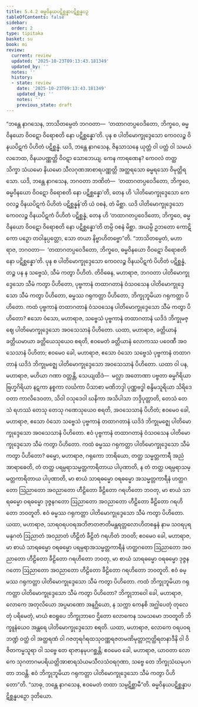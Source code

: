 ```yaml
---
title: 5.4.2 ဓမ္မဝိနယပဋိစ္ဆန္နာပဋိစ္ဆန္နပဉှ
tableOfContents: false
sidebar:
  order: 2
type: tipitaka
basket: su
book: mi
review:
  current: review
  updated: '2025-10-23T09:13:43.181349'
  updated_by: ''
  notes: ''
  history:
  - state: review
    date: '2025-10-23T09:13:43.181349'
    updated_by: ''
    notes: ''
    previous_state: draft
---
```



<ReviewStatus review={frontmatter.review} showDetails={true} />

<HypothesisAnnotation frontmatter={frontmatter} />

<DynamicBreadcrumb />

<Division number="151" book="mi" e="ch" v="28">

<Paragraph number="860" book="mi">
“ဘန္တေ နာဂသေန, ဘာသိတမ္ပေတံ ဘဂဝတာ—  ‘တထာဂတပ္ပဝေဒိတော, ဘိက္ခဝေ, ဓမ္မဝိနယော ဝိဝဋော ဝိရောစတိ နော ပဋိစ္ဆန္နော’တိ. ပုန စ ပါတိမောက္ခုဒ္ဒေသော ကေဝလဉ္စ ဝိနယပိဋကံ ပိဟိတံ ပဋိစ္ဆန္နံ. ယဒိ, ဘန္တေ နာဂသေန, ဇိနသာသနေ ယုတ္တံ ဝါ ပတ္တံ ဝါ သမယံ လဘေထ, ဝိနယပဏ္ဏတ္တိ ဝိဝဋာ သောဘေယျ. ကေန ကာရဏေန? ကေဝလံ တတ္ထ သိက္ခာ သံယမော နိယမော သီလဂုဏအာစာရပဏ္ဏတ္တိ အတ္ထရသော ဓမ္မရသော ဝိမုတ္တိရသော. ယဒိ, ဘန္တေ နာဂသေန, ဘဂဝတာ ဘဏိတံ—  ‘တထာဂတပ္ပဝေဒိတော, ဘိက္ခဝေ, ဓမ္မဝိနယော ဝိဝဋော ဝိရောစတိ နော ပဋိစ္ဆန္နော’တိ, တေန ဟိ ‘ပါတိမောက္ခုဒ္ဒေသော ကေဝလဉ္စ ဝိနယပိဋကံ ပိဟိတံ ပဋိစ္ဆန္နန်’တိ ယံ ဝစနံ, တံ မိစ္ဆာ. ယဒိ ပါတိမောက္ခုဒ္ဒေသော ကေဝလဉ္စ ဝိနယပိဋကံ ပိဟိတံ ပဋိစ္ဆန္နံ, တေန ဟိ ‘တထာဂတပ္ပဝေဒိတော, ဘိက္ခဝေ, ဓမ္မဝိနယော ဝိဝဋော ဝိရောစတိ နော ပဋိစ္ဆန္နော’တိ တမ္ပိ ဝစနံ မိစ္ဆာ. အယမ္ပိ ဥဘတော ကောဋိကော ပဉှော တဝါနုပ္ပတ္တော, သော တယာ နိဗ္ဗာဟိတဗ္ဗော”တိ.
</Paragraph>

<Paragraph number="861" book="mi">
“ဘာသိတမ္ပေတံ, မဟာရာဇ, ဘဂဝတာ—  ‘တထာဂတပ္ပဝေဒိတော, ဘိက္ခဝေ, ဓမ္မဝိနယော ဝိဝဋော ဝိရောစတိ နော ပဋိစ္ဆန္နော’တိ. ပုန စ ပါတိမောက္ခုဒ္ဒေသော ကေဝလဉ္စ ဝိနယပိဋကံ ပိဟိတံ ပဋိစ္ဆန္နံ, တဉ္စ ပန န သဗ္ဗေသံ, သီမံ ကတွာ ပိဟိတံ.
</Paragraph>

<Paragraph number="862" book="mi">
တိဝိဓေန, မဟာရာဇ, ဘဂဝတာ ပါတိမောက္ခုဒ္ဒေသော သီမံ ကတွာ ပိဟိတော, ပုဗ္ဗကာနံ တထာဂတာနံ ဝံသဝသေန ပါတိမောက္ခုဒ္ဒေသော သီမံ ကတွာ ပိဟိတော, ဓမ္မဿ ဂရုကတ္တာ ပိဟိတော, ဘိက္ခုဘူမိယာ ဂရုကတ္တာ ပိဟိတော.
</Paragraph>

<Paragraph number="863" book="mi">
ကထံ ပုဗ္ဗကာနံ တထာဂတာနံ ဝံသဝသေန ပါတိမောက္ခုဒ္ဒေသော သီမံ ကတွာ ပိဟိတော? ဧသော ဝံသော, မဟာရာဇ, သဗ္ဗေသံ ပုဗ္ဗကာနံ တထာဂတာနံ ယဒိဒံ ဘိက္ခုမဇ္ဈေ ပါတိမောက္ခုဒ္ဒေသော အဝသေသာနံ ပိဟိတော. ယထာ, မဟာရာဇ, ခတ္တိယာနံ ခတ္တိယမာယာ ခတ္တိယေသုယေဝ စရတိ, ဧဝမေတံ ခတ္တိယာနံ လောကဿ ပဝေဏီ အဝသေသာနံ ပိဟိတာ; ဧဝမေဝ ခေါ, မဟာရာဇ, ဧသော ဝံသော သဗ္ဗေသံ ပုဗ္ဗကာနံ တထာဂတာနံ ယဒိဒံ ဘိက္ခုမဇ္ဈေ ပါတိမောက္ခုဒ္ဒေသော အဝသေသာနံ ပိဟိတော.
</Paragraph>

<Paragraph number="864" book="mi">
ယထာ ဝါ ပန, မဟာရာဇ, မဟိယာ ဂဏာ ဝတ္တန္တိ, သေယျထိဒံ—  မလ္လာ အတောဏာ ပဗ္ဗတာ ဓမ္မဂိရိယာ ဗြဟ္မဂိရိယာ နဋကာ နစ္စကာ လင်္ဃကာ ပိသာစာ မဏိဘဒ္ဒါ ပုဏ္ဏဗဒ္ဓါ စန္ဒိမသူရိယာ သိရိဒေဝတာ ကာလိဒေဝတာ, သိဝါ ဝသုဒေဝါ ဃနိကာ အသိပါသာ ဘဒ္ဒိပုတ္တာတိ, တေသံ တေသံ ရဟဿံ တေသု တေသု ဂဏေသုယေဝ စရတိ, အဝသေသာနံ ပိဟိတံ; ဧဝမေဝ ခေါ, မဟာရာဇ, ဧသော ဝံသော သဗ္ဗေသံ ပုဗ္ဗကာနံ တထာဂတာနံ ယဒိဒံ ဘိက္ခုမဇ္ဈေ ပါတိမောက္ခုဒ္ဒေသော အဝသေသာနံ ပိဟိတော. ဧဝံ ပုဗ္ဗကာနံ တထာဂတာနံ ဝံသဝသေန ပါတိမောက္ခုဒ္ဒေသော သီမံ ကတွာ ပိဟိတော.
</Paragraph>

<Paragraph number="865" book="mi">
ကထံ ဓမ္မဿ ဂရုကတ္တာ ပါတိမောက္ခုဒ္ဒေသော သီမံ ကတွာ ပိဟိတော? ဓမ္မော, မဟာရာဇ, ဂရုကော ဘာရိယော, တတ္ထ သမ္မတ္တကာရီ အညံ အာရာဓေတိ, တံ တတ္ထ ပရမ္ပရာသမ္မတ္တကာရိတာယ ပါပုဏာတိ, န တံ တတ္ထ ပရမ္ပရာသမ္မတ္တကာရိတာယ ပါပုဏာတိ, မာ စာယံ သာရဓမ္မော ဝရဓမ္မော အသမ္မတ္တကာရီနံ ဟတ္ထဂတော ဩညာတော အဝညာတော ဟီဠိတော ခီဠိတော ဂရဟိတော ဘဝတု, မာ စာယံ သာရဓမ္မော ဝရဓမ္မော ဒုဇ္ဇနဂတော ဩညာတော အဝညာတော ဟီဠိတော ခီဠိတော ဂရဟိတော ဘဝတူတိ. ဧဝံ ဓမ္မဿ ဂရုကတ္တာ ပါတိမောက္ခုဒ္ဒေသော သီမံ ကတွာ ပိဟိတော.
</Paragraph>

<Paragraph number="866" book="mi">
ယထာ, မဟာရာဇ, သာရဝရပဝရအဘိဇာတဇာတိမန္တရတ္တလောဟိတစန္ဒနံ နာမ သဝရပုရမနုဂတံ ဩညာတံ အဝညာတံ ဟီဠိတံ ခီဠိတံ ဂရဟိတံ ဘဝတိ; ဧဝမေဝ ခေါ, မဟာရာဇ, မာ စာယံ သာရဓမ္မော ဝရဓမ္မော ပရမ္ပရာအသမ္မတ္တကာရီနံ ဟတ္ထဂတော ဩညာတော အဝညာတော ဟီဠိတော ခီဠိတော ဂရဟိတော ဘဝတု, မာ စာယံ သာရဓမ္မော ဝရဓမ္မော ဒုဇ္ဇနဂတော ဩညာတော အဝညာတော ဟီဠိတော ခီဠိတော ဂရဟိတော ဘဝတူတိ. ဧဝံ ဓမ္မဿ ဂရုကတ္တာ ပါတိမောက္ခုဒ္ဒေသော သီမံ ကတွာ ပိဟိတော.
</Paragraph>

<Paragraph number="867" book="mi">
ကထံ ဘိက္ခုဘူမိယာ ဂရုကတ္တာ ပါတိမောက္ခုဒ္ဒေသော သီမံ ကတွာ ပိဟိတော? ဘိက္ခုဘာဝေါ ခေါ, မဟာရာဇ, လောကေ အတုလိယော အပ္ပမာဏော အနဂ္ဃိယော, န သက္ကာ ကေနစိ အဂ္ဃါပေတုံ တုလေတုံ ပရိမေတုံ, မာယံ ဧဝရူပေ ဘိက္ခုဘာဝေ ဌိတော လောကေန သမသမော ဘဝတူတိ ဘိက္ခူနံယေဝ အန္တရေ ပါတိမောက္ခုဒ္ဒေသော စရတိ. ယထာ, မဟာရာဇ, လောကေ ဝရပဝရဘဏ္ဍံ ဝတ္ထံ ဝါ အတ္ထရဏံ ဝါ ဂဇတုရင်္ဂရထသုဝဏ္ဏရဇတမဏိမုတ္တာဣတ္ထိရတနာဒီနိ ဝါ ဝိဇိတကမ္မသူရာ ဝါ သဗ္ဗေ တေ ရာဇာနမုပဂစ္ဆန္တိ; ဧဝမေဝ ခေါ, မဟာရာဇ, ယာဝတာ လောကေ သုဂတာဂမပရိယတ္တိအာစာရသံယမသီလသံဝရဂုဏာ, သဗ္ဗေ တေ ဘိက္ခုသံဃမုပဂတာ ဘဝန္တိ. ဧဝံ ဘိက္ခုဘူမိယာ ဂရုကတ္တာ ပါတိမောက္ခုဒ္ဒေသော သီမံ ကတွာ ပိဟိတော”တိ. “သာဓု, ဘန္တေ နာဂသေန, ဧဝမေတံ တထာ သမ္ပဋိစ္ဆာမီ”တိ.

</Paragraph>
</Division>

<Paragraph number="868" type="center" book="mi">
ဓမ္မဝိနယပဋိစ္ဆန္နာပဋိစ္ဆန္နပဉှော ဒုတိယော.
</Paragraph>